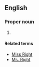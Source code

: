 ==English==

===Proper noun===
{{en-proper noun|sg=[[Mr|Mr.]] [[right|Right]]}}

# {{alternative form of|Mister Right}}

====Related terms====
* [[Miss Right]]
* [[Ms. Right]]